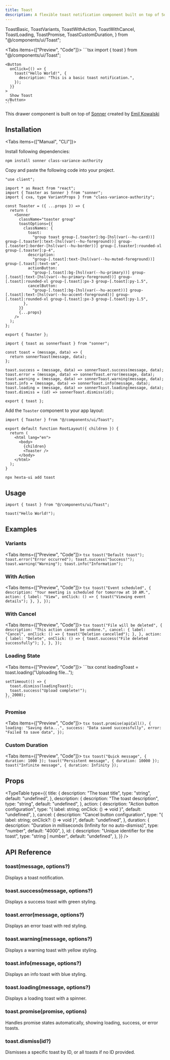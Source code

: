 ```yaml
---
title: Toast
description: A flexible toast notification component built on top of Sonner with customizable styling and comprehensive functionality.
---
```



  ToastBasic,
  ToastVariants,
  ToastWithAction,
  ToastWithCancel,
  ToastLoading,
  ToastPromise,
  ToastCustomDuration,
} from "@/components/ui/Toast";

<Tabs items={["Preview", "Code"]}>
  <Tab value="Preview">
    <PreviewContainer>
      <ToastBasic />
    </PreviewContainer>
  </Tab>
  <Tab value="Code">
    ```tsx
    import { toast } from "@/components/ui/Toast";

    <Button
      onClick={() => {
        toast("Hello World!", {
          description: "This is a basic toast notification.",
        });
      }}
    >
      Show Toast
    </Button>
    ```

  </Tab>
</Tabs>

This drawer component is built on top of [Sonner](https://github.com/emilkowalski/sonner) created by [Emil Kowalski](https://x.com/emilkowalski_)

## Installation

<Tabs items={["Manual", "CLI"]}>
<Tab value="Manual">

Install following dependencies:

```package-install
npm install sonner class-variance-authority
```

Copy and paste the following code into your project.

```tsx title="components/ui/Toast/toast.tsx"
"use client";

import * as React from "react";
import { Toaster as Sonner } from "sonner";
import { cva, type VariantProps } from "class-variance-authority";

const Toaster = ({ ...props }) => {
  return (
    <Sonner
      className="toaster group"
      toastOptions={{
        classNames: {
          toast:
            "group toast group-[.toaster]:bg-[hsl(var(--hu-card))] group-[.toaster]:text-[hsl(var(--hu-foreground))] group-[.toaster]:border-[hsl(var(--hu-border))] group-[.toaster]:rounded-xl group-[.toaster]:p-4",
          description:
            "group-[.toast]:text-[hsl(var(--hu-muted-foreground))] group-[.toast]:text-sm",
          actionButton:
            "group-[.toast]:bg-[hsl(var(--hu-primary))] group-[.toast]:text-[hsl(var(--hu-primary-foreground))] group-[.toast]:rounded-xl group-[.toast]:px-3 group-[.toast]:py-1.5",
          cancelButton:
            "group-[.toast]:bg-[hsl(var(--hu-accent))] group-[.toast]:text-[hsl(var(--hu-accent-foreground))] group-[.toast]:rounded-xl group-[.toast]:px-3 group-[.toast]:py-1.5",
        },
      }}
      {...props}
    />
  );
};

export { Toaster };
```

```tsx title="components/ui/Toast/use-toast.ts"
import { toast as sonnerToast } from "sonner";

const toast = (message, data) => {
  return sonnerToast(message, data);
};

toast.success = (message, data) => sonnerToast.success(message, data);
toast.error = (message, data) => sonnerToast.error(message, data);
toast.warning = (message, data) => sonnerToast.warning(message, data);
toast.info = (message, data) => sonnerToast.info(message, data);
toast.loading = (message, data) => sonnerToast.loading(message, data);
toast.dismiss = (id) => sonnerToast.dismiss(id);

export { toast };
```

Add the `Toaster` component to your app layout:

```tsx title="app/layout.tsx"
import { Toaster } from "@/components/ui/Toast";

export default function RootLayout({ children }) {
  return (
    <html lang="en">
      <body>
        {children}
        <Toaster />
      </body>
    </html>
  );
}
```

</Tab>
<Tab value="CLI">

```package-install
npx hexta-ui add toast
```

</Tab>
</Tabs>

## Usage

```tsx
import { toast } from "@/components/ui/Toast";
```

```tsx
toast("Hello World!");
```

## Examples

### Variants

<Tabs items={["Preview", "Code"]}>
  <Tab value="Preview">
    <PreviewContainer>
      <ToastVariants />
    </PreviewContainer>
  </Tab>
  <Tab value="Code">
    ```tsx toast("Default toast"); toast.error("Error occurred");
    toast.success("Success!"); toast.warning("Warning");
    toast.info("Information"); ```
  </Tab>
</Tabs>

### With Action

<Tabs items={["Preview", "Code"]}>
  <Tab value="Preview">
    <PreviewContainer>
      <ToastWithAction />
    </PreviewContainer>
  </Tab>
  <Tab value="Code">
    ```tsx
    toast("Event scheduled", {
      description: "Your meeting is scheduled for tomorrow at 10 AM.",
      action: {
        label: "View",
        onClick: () => {
          toast("Viewing event details");
        },
      },
    });
    ```
  </Tab>
</Tabs>

### With Cancel

<Tabs items={["Preview", "Code"]}>
  <Tab value="Preview">
    <PreviewContainer>
      <ToastWithCancel />
    </PreviewContainer>
  </Tab>
  <Tab value="Code">
    ```tsx
    toast("File will be deleted", {
      description: "This action cannot be undone.",
      cancel: {
        label: "Cancel",
        onClick: () => {
          toast("Deletion cancelled");
        },
      },
      action: {
        label: "Delete",
        onClick: () => {
          toast.success("File deleted successfully");
        },
      },
    });
    ```
  </Tab>
</Tabs>

### Loading State

<Tabs items={["Preview", "Code"]}>
  <Tab value="Preview">
    <PreviewContainer>
      <ToastLoading />
    </PreviewContainer>
  </Tab>
  <Tab value="Code">
    ```tsx
    const loadingToast = toast.loading("Uploading file...");
    
    setTimeout(() => {
      toast.dismiss(loadingToast);
      toast.success("Upload complete!");
    }, 2000);
    ```
  </Tab>
</Tabs>

### Promise

<Tabs items={["Preview", "Code"]}>
  <Tab value="Preview">
    <PreviewContainer>
      <ToastPromise />
    </PreviewContainer>
  </Tab>
  <Tab value="Code">
    ```tsx
    toast.promise(apiCall(), {
      loading: "Saving data...",
      success: "Data saved successfully",
      error: "Failed to save data",
    });
    ```
  </Tab>
</Tabs>

### Custom Duration

<Tabs items={["Preview", "Code"]}>
  <Tab value="Preview">
    <PreviewContainer>
      <ToastCustomDuration />
    </PreviewContainer>
  </Tab>
  <Tab value="Code">
    ```tsx
    toast("Quick message", { duration: 1000 });
    toast("Persistent message", { duration: 10000 });
    toast("Infinite message", { duration: Infinity });
    ```
  </Tab>
</Tabs>

## Props

<TypeTable
  type={{
    title: {
      description: "The toast title",
      type: "string",
      default: "undefined",
    },
    description: {
      description: "The toast description",
      type: "string",
      default: "undefined",
    },
    action: {
      description: "Action button configuration",
      type: "{ label: string; onClick: () => void }",
      default: "undefined",
    },
    cancel: {
      description: "Cancel button configuration",
      type: "{ label: string; onClick?: () => void }",
      default: "undefined",
    },
    duration: {
      description: "Duration in milliseconds (Infinity for no auto-dismiss)",
      type: "number",
      default: "4000",
    },
    id: {
      description: "Unique identifier for the toast",
      type: "string | number",
      default: "undefined",
    },
  }}
/>

## API Reference

### toast(message, options?)

Displays a toast notification.

### toast.success(message, options?)

Displays a success toast with green styling.

### toast.error(message, options?)

Displays an error toast with red styling.

### toast.warning(message, options?)

Displays a warning toast with yellow styling.

### toast.info(message, options?)

Displays an info toast with blue styling.

### toast.loading(message, options?)

Displays a loading toast with a spinner.

### toast.promise(promise, options)

Handles promise states automatically, showing loading, success, or error toasts.

### toast.dismiss(id?)

Dismisses a specific toast by ID, or all toasts if no ID provided.
